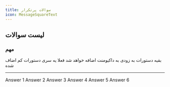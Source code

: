```yaml
---
title: سوالات پرتکرار
icon: MessageSquareText
---
```


## لیست سوالات


### مهم


<Callout type="warn" title="مهم">
بقیه دستورات به زودی به داکیومنت اضافه خواهد شد فعلا یه سری دستورات کم اضاف شده
</Callout>

---


<Callout type="info" title="Question 1">
Answer 1
</Callout>

<Callout type="tip" title="Question 2">
Answer 2
</Callout>

<Callout type="warn" title="Question 3">
Answer 3
</Callout>

<Callout type="danger" title="Question 4">
Answer 4
</Callout>

<Callout type="success" title="Question 5">
Answer 5
</Callout>

<Callout type="tip" title="Question 6">
Answer 6
</Callout>